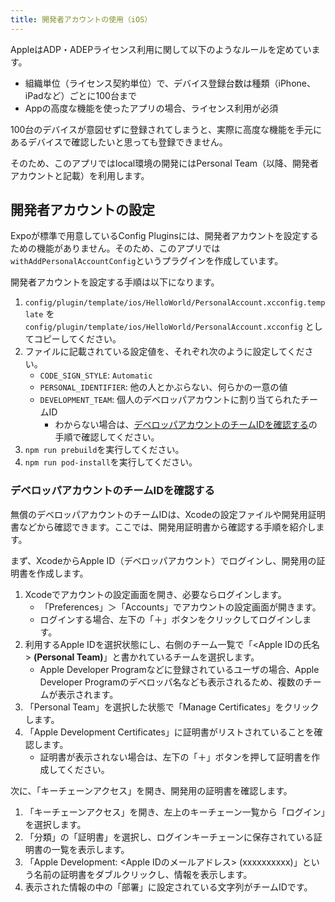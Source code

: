 ```yaml
---
title: 開発者アカウントの使用（iOS）
---
```


AppleはADP・ADEPライセンス利用に関して以下のようなルールを定めています。

- 組織単位（ライセンス契約単位）で、デバイス登録台数は種類（iPhone、iPadなど）ごとに100台まで
- Appの高度な機能を使ったアプリの場合、ライセンス利用が必須

100台のデバイスが意図せずに登録されてしまうと、実際に高度な機能を手元にあるデバイスで確認したいと思っても登録できません。

そのため、このアプリではlocal環境の開発にはPersonal Team（以降、開発者アカウントと記載）を利用します。

## 開発者アカウントの設定

Expoが標準で用意しているConfig Pluginsには、開発者アカウントを設定するための機能がありません。そのため、このアプリでは`withAddPersonalAccountConfig`というプラグインを作成しています。

開発者アカウントを設定する手順は以下になります。

<!-- textlint-disable ja-technical-writing/sentence-length,ja-technical-writing/max-comma,ja-spacing/ja-no-space-around-parentheses,jtf-style/3.3.かっこ類と隣接する文字の間のスペースの有無,ja-technical-writing/ja-no-mixed-period,ja-technical-writing/no-unmatched-pair -->

1. `config/plugin/template/ios/HelloWorld/PersonalAccount.xcconfig.template` を `config/plugin/template/ios/HelloWorld/PersonalAccount.xcconfig` としてコピーしてください。
2. ファイルに記載されている設定値を、それぞれ次のように設定してください。
   - `CODE_SIGN_STYLE`: `Automatic`
   - `PERSONAL_IDENTIFIER`: 他の人とかぶらない、何らかの一意の値
   - `DEVELOPMENT_TEAM`: 個人のデベロッパアカウントに割り当てられたチームID
     - わからない場合は、[デベロッパアカウントのチームIDを確認する](#デベロッパアカウントのチームidを確認する)の手順で確認してください。
3. `npm run prebuild`を実行してください。
4. `npm run pod-install`を実行してください。

<!-- textlint-enable ja-technical-writing/sentence-length,ja-technical-writing/max-comma,ja-spacing/ja-no-space-around-parentheses,jtf-style/3.3.かっこ類と隣接する文字の間のスペースの有無,ja-technical-writing/ja-no-mixed-period,ja-technical-writing/no-unmatched-pair -->

### デベロッパアカウントのチームIDを確認する

無償のデベロッパアカウントのチームIDは、Xcodeの設定ファイルや開発用証明書などから確認できます。ここでは、開発用証明書から確認する手順を紹介します。

まず、XcodeからApple ID（デベロッパアカウント）でログインし、開発用の証明書を作成します。

1. Xcodeでアカウントの設定画面を開き、必要ならログインします。
   - 「Preferences」＞「Accounts」でアカウントの設定画面が開きます。
   - ログインする場合、左下の「＋」ボタンをクリックしてログインします。
2. 利用するApple IDを選択状態にし、右側のチーム一覧で「<Apple IDの氏名> **(Personal Team)**」と書かれているチームを選択します。
   - Apple Developer Programなどに登録されているユーザの場合、Apple Developer Programのデベロッパ名なども表示されるため、複数のチームが表示されます。
3. 「Personal Team」を選択した状態で「Manage Certificates」をクリックします。
4. 「Apple Development Certificates」に証明書がリストされていることを確認します。
   - 証明書が表示されない場合は、左下の「＋」ボタンを押して証明書を作成してください。

次に、「キーチェーンアクセス」を開き、開発用の証明書を確認します。

1. 「キーチェーンアクセス」を開き、左上のキーチェーン一覧から「ログイン」を選択します。
2. 「分類」の「証明書」を選択し、ログインキーチェーンに保存されている証明書の一覧を表示します。
3. 「Apple Development: <Apple IDのメールアドレス> (xxxxxxxxxx)」という名前の証明書をダブルクリックし、情報を表示します。
4. 表示された情報の中の「部署」に設定されている文字列がチームIDです。
